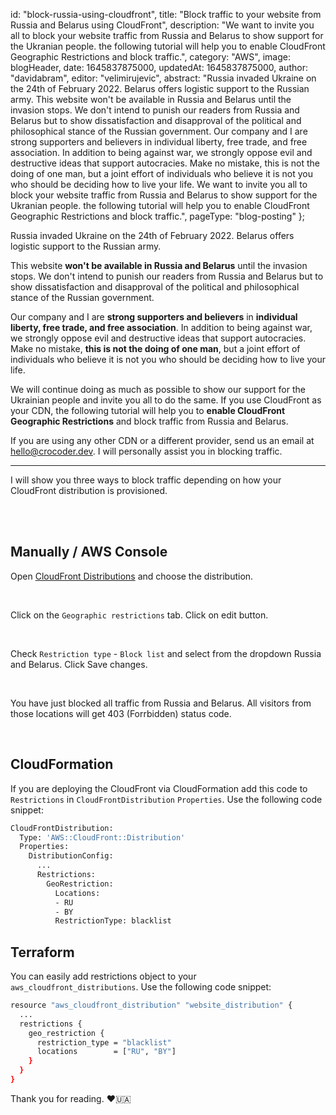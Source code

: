 
  id: "block-russia-using-cloudfront",
  title:
    "Block traffic to your website from Russia and Belarus using CloudFront",
  description:
    "We want to invite you all to block your website traffic from Russia and Belarus to show support for the Ukranian people. the following tutorial will help you to enable CloudFront Geographic Restrictions and block traffic.",
  category: "AWS",
  image: blogHeader,
  date: 1645837875000,
  updatedAt: 1645837875000,
  author: "davidabram",
  editor: "velimirujevic",
  abstract:
    "Russia invaded Ukraine on the 24th of February 2022. Belarus offers logistic support to the Russian army. This website won't be available in Russia and Belarus until the invasion stops. We don't intend to punish our readers from Russia and Belarus but to show dissatisfaction and disapproval of the political and philosophical stance of the Russian government. Our company and I are strong supporters and believers in individual liberty, free trade, and free association. In addition to being against war, we strongly oppose evil and destructive ideas that support autocracies. Make no mistake, this is not the doing of one man, but a joint effort of individuals who believe it is not you who should be deciding how to live your life. We want to invite you all to block your website traffic from Russia and Belarus to show support for the Ukranian people. the following tutorial will help you to enable CloudFront Geographic Restrictions and block traffic.",
  pageType: "blog-posting"
};

Russia invaded Ukraine on the 24th of February 2022. Belarus offers logistic support to the Russian army.

This website **won't be available in Russia and Belarus** until the invasion stops. We don't intend to punish our readers from Russia and Belarus but to show dissatisfaction and disapproval of the political and philosophical stance of the Russian government.

Our company and I are **strong supporters and believers** in **individual liberty, free trade, and free association**. In addition to being against war, we strongly oppose evil and destructive ideas that support autocracies. Make no mistake, **this is not the doing of one man**, but a joint effort of individuals who believe it is not you who should be deciding how to live your life.

We will continue doing as much as possible to show our support for the Ukrainian people and invite you all to do the same. If you use CloudFront as your CDN, the following tutorial will help you to **enable CloudFront Geographic Restrictions** and block traffic from Russia and Belarus.

If you are using any other CDN or a different provider, send us an email at [hello@crocoder.dev](mailto:hello@crocoder.dev). I will personally assist you in blocking traffic.

***

I will show you three ways to block traffic depending on how your CloudFront distribution is provisioned.

<ContentTable tocData={props.toc} />

<br />
<br />

## Manually / AWS Console

Open [CloudFront Distributions](https://console.aws.amazon.com/cloudfront/v3/home) and choose the distribution.

<ResponsiveImage src={step1} alt="Cloudfront distributions page" />

<br />

Click on the `Geographic restrictions` tab. Click on edit button.

<ResponsiveImage src={step2} alt="Geographic restrictions tab opened" />

<br />

Check `Restriction type` - `Block list` and select from the dropdown Russia and Belarus. Click Save changes.

<ResponsiveImage src={step3} alt="Restriction type block list opened" />

<br />

You have just blocked all traffic from Russia and Belarus. All visitors from those locations will get 403 (Forrbidden) status code.

<ResponsiveImage
  src={step4}
  alt="Geographic restrictions page shows Russia and Belarus being blocked"
/>

<br />

## CloudFormation

If you are deploying the CloudFront via CloudFormation add this code to `Restrictions` in `CloudFrontDistribution` `Properties`. Use the following code snippet:

```bash
CloudFrontDistribution:
  Type: 'AWS::CloudFront::Distribution'
  Properties:
    DistributionConfig:
      ...
      Restrictions:
        GeoRestriction:
          Locations:
          - RU
          - BY
          RestrictionType: blacklist
```

## Terraform

You can easily add restrictions object to your `aws_cloudfront_distributions`. Use the following code snippet:

```bash
resource "aws_cloudfront_distribution" "website_distribution" {
  ...
  restrictions {
    geo_restriction {
      restriction_type = "blacklist"
      locations        = ["RU", "BY"]
    }
  }
}
```

Thank you for reading. ❤️🇺🇦

